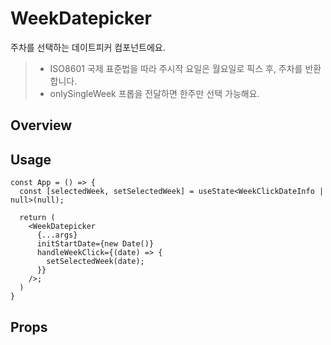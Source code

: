 
<Meta of={WeekDatepickerStories} />

# WeekDatepicker
주차를 선택하는 데이트피커 컴포넌트에요.
> - ISO8601 국제 표준법을 따라 주시작 요일은 월요일로 픽스 후, 주차를 반환합니다.
> - onlySingleWeek 프롭을 전달하면 한주만 선택 가능해요.

## Overview
<Canvas of={WeekDatepickerStories.Playground} />

## Usage
```tsx
const App = () => {
  const [selectedWeek, setSelectedWeek] = useState<WeekClickDateInfo | null>(null);

  return (
    <WeekDatepicker
      {...args}
      initStartDate={new Date()}
      handleWeekClick={(date) => {
        setSelectedWeek(date);
      }}
    />;
  )
}

```

## Props
<Controls of={WeekDatepickerStories.Playground} />




